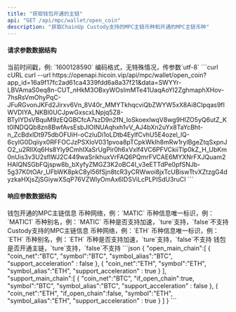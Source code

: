```yaml
---
title: "获取钱包开通的主链"
api: "GET /api/mpc/wallet/open_coin"
description: "获取ChainUp Custody支持的MPC主链币种和开通的MPC主链币种"
---
```


#### 请求参数数据结构
<ParamField query="time" type="long" required>
    当前时间戳，例: `1600128590`
</ParamField>
<ParamField query="charset" type="string" required>
    编码格式，无特殊情况，传参数`utf-8`
</ParamField>


<RequestExample>
  ```curl cURL
  curl
  --url https://openapi.hicoin.vip/api/mpc/wallet/open_coin?app_id=16a9f17fc2ad61ca4339fdd6a8a37f21&data=SWYYr-LBVAmaS0eq8n-CUT_nHkM3OBxyWOsImMTe41UaqAoYI2ZghmaphXHov-7hsRsVmOhyPqC-JFuRGvonJKFd2Jirxv6Vn_8V40r_MMYTkhqcviQbZWYW5xX8Ai8CIpqas9fIWVDIYA_NKBl0UCJpwGxscxLNpjq5Z8-BTyIYDsVBquM9zEQGBCfcA7szD9n2fN_loSkoexlwqV8wg9HIZO5yQ6utZ_Kt0lNDQQb8zn8BwfAvsEsbJlOINUAqhxh1vV_AJ4bXn2uYx8TaYcBht-n_ZcBdxIDt975dbOFUiH-oCzIuDi1oLDtb4EylfCvhU5E4ozel_lQ-6cyIG0Dqiiyx0RFFOCJzPSXIoV031pvoa8pTCpkWklh8mRw1rylBgeZtqSxpnJO2_u2RIlXq6Hs8Yly9CmhIXaSrUgPir0h6xVxlf4VC6PFVCkiiTlp0kZ_H_UbKm0nUis3v3U2sflWJ2C449waSrikhuxVrFAQ6PQmrFVCAE6MYXNrFXJQuam2HAIQNSGbFQjspw8b_bXyfyZMGZ3K2oBC4I_v3eETTdPe0pfSNJb-5g37K0tOAr_UFbWK8pkC8yl56fSjn8tcR3yCRWwoi8jxTcUBiswTtvXZtzgG4dyzkaHXjsZjSGiywXSqP76VZWlyOmAx6IDSViLcPLPISdU3ruCI
  ```
</RequestExample>


#### 响应参数数据结构
<ResponseField name="open_main_chain" type="object[ ]">
    钱包开通的MPC主链信息
    <Expandable title="object">
        <ResponseField name="coin_net" type="string">币种网络，例：`MATIC`</ResponseField>
        <ResponseField name="symbol" type="string">币种信息唯一标识，例：`MATIC1`</ResponseField>
        <ResponseField name="symbol_alias" type="string">币种别名，例：`MATIC`</ResponseField>
        <ResponseField name="support_acceleration" type="bool">币种是否支持加速，`ture`支持，`false`不支持</ResponseField>
    </Expandable>
</ResponseField>
<ResponseField name="support_main_chain" type="object[ ]">
    Custody支持的MPC主链信息
    <Expandable title="object">
        <ResponseField name="coin_net" type="string">币种网络，例：`ETH`</ResponseField>
        <ResponseField name="symbol" type="string">币种信息唯一标识，例：`ETH`</ResponseField>
        <ResponseField name="symbol_alias" type="string">币种别名，例：`ETH`</ResponseField>
        <ResponseField name="support_acceleration" type="bool">币种是否支持加速，`ture`支持，`false`不支持</ResponseField>
        <ResponseField name="if_open_chain" type="bool">钱包是否开通主链，`ture`支持，`false`不支持</ResponseField>
    </Expandable>
</ResponseField>



<ResponseExample>
```json
{
    "open_main_chain":[
        {
            "coin_net":"BTC",
            "symbol":"BTC",
            "symbol_alias":"BTC",
            "support_acceleration" : false
        },
        {
            "coin_net":"ETH",
            "symbol":"ETH",
            "symbol_alias":"ETH",
            "support_acceleration" : true
        }
    ],
    "support_main_chain":[
        {
            "coin_net":"BTC",
            "if_open_chain":true,
            "symbol":"BTC",
            "symbol_alias":"BTC",
            "support_acceleration" : false
        },
        {
            "coin_net":"ETH",
            "if_open_chain":false,
            "symbol":"ETH",
            "symbol_alias":"ETH",
            "support_acceleration" : true
        }
    ]
}
```
</ResponseExample>